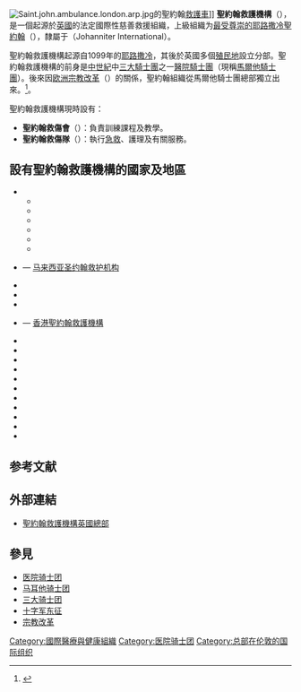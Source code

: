 {{noteTA
|G1 = Country
}}
{{infobox Organization
|name                = 圣约翰救护机构
|original_name       = '''St. John Ambulance'''
|image               = StJohnAmbulance logo.svg
|image_border        = <!-- 另一个图片，用于分隔上一个参数中图片和下面各项参数 -->
|size                = 200px
|border              = no
|caption             = 聖約翰救護機構標誌<!-- 图片标题 -->
|map                 = SJA-WorldMap.svg
|msize               = 250px
|mcaption            = 圣约翰救护机构拥有法定组织地位的国家
|abbreviation        = '''SJA'''
|motto               = {{native phrase|la|"Pro Fide, Pro Utilitate Hominum"}}<br />{{native phrase|en|"In the Faith, In the Service of Humanity."}}<br />「为信仰，为人群服务」
|formation           = {{start date and age|1877}}<br /><small>（前身起源于1099年）</small>
|founder             = <!-- 创始人 -->
|type                = [[非政府组织|非政府组织]]
|status              = 合法（在部分国家为法定组织）
|purpose             = <div>
* 医疗救护
* 人道主义救济
* 教育
* 公共服务
* 青年项目
</div>
|headquarter         = {{flag|United Kingdom}}[[英格兰|英格兰]][[伦敦市|伦敦市]]<br />Priory House,<br />27 St John's Lane, London, EC1M 4BU.
|location            = {{flag|United Kingdom}}[[英格兰|英格兰]][[伦敦市|伦敦市]]<br />Priory House,<br />27 St John's Lane, London, EC1M 4BU.
|region_served       = 跨42国
|membership          = <!-- 會員數 -->
|language            = [[英语|英语]]
|leader_title        = 统领
|leader_name         = [[伊丽莎白二世|伊丽莎白二世]]<sup>陛下</sup><br /><small>（[[大不列颠及北爱尔兰联合王国|大不列颠及北爱尔兰联合王国]]及众[[英联邦王国|英联邦王国]]女王）</small>
|main_organ          = <!-- 主要运行机构（如：董事会，办公室等） -->
|parent_organization = [[圣约翰勋章|最受尊崇的耶路撒冷圣约翰]]<br />{{flag|United Kingdom}}[[英格兰|英格兰]][[伦敦市|伦敦市]]<br />3 Charthouse Mews,<br />London, EC1M 6BB.
|affiliations        = {{link-en|約翰尼特國際（Johanniter International）|Johanniter International}}
|num_staff           = <!-- 雇员人数 -->
|num_volunteers      = <!-- 志愿者人数 -->
|budget              = <!-- 预算 -->
|website             = {{URL|https://www.stjohninternational.org}}
|remarks             = <!-- 注释 -->
}}
[[File:Saint.john.ambulance.london.arp.jpg|thumb]]的聖約翰[[救護車|救護車]]]]
'''聖約翰救護機構'''（{{lang-en|'''St. John Ambulance'''}}），是一個起源於[[英國|英國]]的法定國際性慈善救援組織，上級組織为[[圣约翰勋章|最受尊崇的耶路撒冷聖約翰]]（{{lang|en|Most Venerable Order of the Hospital of Saint John of Jerusalem}}），隸屬于{{link-en|約翰尼特國際|Johanniter International}}（Johanniter International）。

聖約翰救護機構起源自1099年的[[耶路撒冷|耶路撒冷]]，其後於英國多個[[大英帝國|殖民地]]設立分部。聖約翰救護機構的前身是[[中世紀|中世紀]]中[[三大騎士團|三大騎士團]]之一[[醫院騎士團|醫院騎士團]]（現稱[[馬爾他騎士團|馬爾他騎士團]]）。後來因[[欧洲|欧洲]][[宗教改革|宗教改革]]（{{lang|en|Protestant Reformation}}）的關係，聖約翰組織從馬爾他騎士團總部獨立出來。<ref>{{Cite web |url=http://www.sja.org.uk/sja/about-us/our-history.aspx |title=St John Ambulance's history |access-date=2009-02-20 |archive-url=https://web.archive.org/web/20090127042141/http://www.sja.org.uk/sja/about-us/our-history.aspx |archive-date=2009-01-27 |dead-url=yes }}</ref>。

聖約翰救護機構現時設有：
* '''聖約翰救傷會'''（{{lang-en|St. John Ambulance Association}}）：負責訓練課程及教學。
* '''聖約翰救傷隊'''（{{lang-en|St. John Ambulance Brigade}}）：執行[[急救|急救]]、護理及有關服務。

== 設有聖約翰救護機構的國家及地區 ==
{{未完成列表}}
* {{flag|United Kingdom}}
** {{flag|England}}
** {{flag|Northern Ireland}}
** {{flag|Scotland}}
** {{flag|Wales}}
** {{flag|Bermuda}}
** {{flag|Gibraltar}}
* {{flag|Malaysia}} — [[马来西亚圣约翰救护机构|马来西亚圣约翰救护机构]]
* {{flag|Australia}}
* {{flag|Canada}}
* {{flag|Cyprus}}
* {{flag|Hong Kong}} — [[香港聖約翰救護機構|香港聖約翰救護機構]]
* {{flag|India}}
* {{flag|Ireland}}
* {{flag|Kenya}}
* {{flag|Mauritius}}
* {{flag|New Zealand}}
* {{flag|Singapore}}
* {{flag|South Africa}}
* {{flag|Sri Lanka}}
* {{flag|Tanzania}}
* {{flag|Uganda}}
* {{flag|Zimbabwe}}

== 参考文献 ==
{{Reflist}}

== 外部連結 ==
* [http://www.sja.org.uk/ 聖約翰救護機構英國總部] {{Wayback|url=http://www.sja.org.uk/ |date=20090105172950 }}

== 參見 ==
* [[医院骑士团|医院骑士团]]
* [[马耳他骑士团|马耳他骑士团]]
* [[三大骑士团|三大骑士团]]
* [[十字军东征|十字军东征]]
* [[宗教改革|宗教改革]]

[[Category:國際醫療與健康組織|Category:國際醫療與健康組織]]
[[Category:医院骑士团|Category:医院骑士团]]
[[Category:总部在伦敦的国际组织|Category:总部在伦敦的国际组织]]